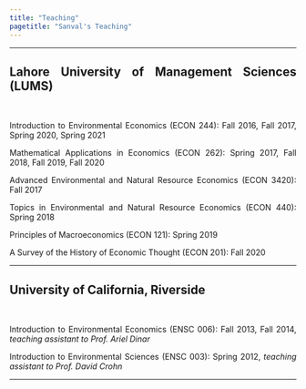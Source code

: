 ```yaml
---
title: "Teaching"
pagetitle: "Sanval's Teaching"
---
```


<link rel="stylesheet" href="styles.css" type="text/css">

<style>
body {
text-align: justify}
</style>

***

## Lahore University of Management Sciences (LUMS)

\

Introduction to Environmental Economics (ECON 244): Fall 2016, Fall 2017, Spring 2020, Spring 2021

Mathematical Applications in Economics (ECON 262): Spring 2017, Fall 2018, Fall 2019, Fall 2020

Advanced Environmental and Natural Resource Economics (ECON 3420): Fall 2017

Topics in Environmental and Natural Resource Economics (ECON 440): Spring 2018

Principles of Macroeconomics (ECON 121): Spring 2019

A Survey of the History of Economic Thought (ECON 201): Fall 2020

***

## University of California, Riverside

\

Introduction to Environmental Economics (ENSC 006): Fall 2013, Fall 2014, *teaching assistant to Prof. Ariel Dinar*

Introduction to Environmental Sciences (ENSC 003): Spring 2012, *teaching assistant to Prof. David Crohn*

***
